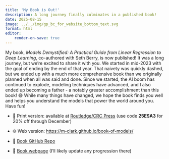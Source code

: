 ```yaml
---
title: 'My Book is Out!'
description: A long journey finally culminates in a published book!
date: 2025-08-15
image: ../../img/gp_bc_for_website_bottom_text.svg
format: html
editor:
    render-on-save: true
---
```


My book, *Models Demystified: A Practical Guide from Linear Regression to Deep Learning*, co-authored with Seth Berry, is now published! It was a long journey, but we're excited to share it with you. We started in mid-2023 with the goal of ending by the end of that year. That naivety was quickly dashed, but we ended up with a much more comprehensive book than we originally planned when all was said and done. Since we started, the AI boom has continued to explode, modeling techniques have advanced, and I also ended up becoming a father - a notably greater accomplishment than this book! 😄 While many things have changed, we hope the book finds you well and helps you understand the models that power the world around you. Have fun!

- 📖 Print version: available at [Routledge/CRC Press](https://www.routledge.com/Models-Demystified-A-Practical-Guide-from-Linear-Regression-to-Deep-Learning/Clark-Berry/p/book/9781032582580) (use code **25ESA3** for 20% off through December)

- 🌐 Web version: [https://m-clark.github.io/book-of-models/](https://m-clark.github.io/book-of-models/)

- 🐙 [Book GitHub Repo](https://github.com/m-clark/book-of-models)

- 📖 [Book webpage](https://m-clark.github.io/book/) (I'll likely update any progression there)
